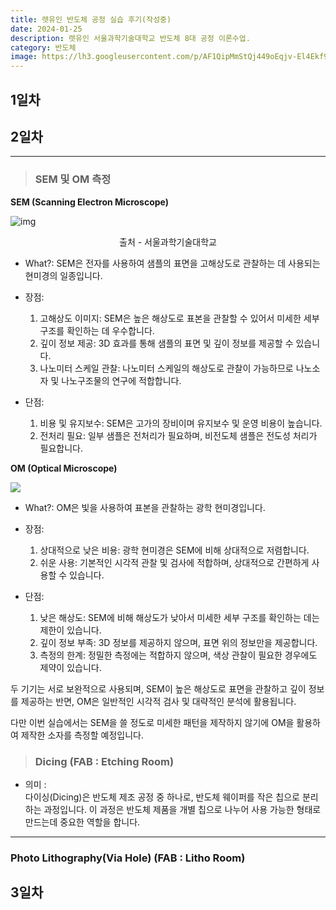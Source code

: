 ```yaml
---
title: 렛유인 반도체 공정 실습 후기(작성중)
date: 2024-01-25
description: 렛유인 서울과학기술대학교 반도체 8대 공정 이론수업.
category: 반도체
image: https://lh3.googleusercontent.com/p/AF1QipMmStQj449oEqjv-El4Ekf9RA1jTDSUcxpOqF0w=s1360-w1360-h1020
---
```


## 1일차

## 2일차

---

> ### SEM 및 OM 측정

**SEM (Scanning Electron Microscope)**

![img](http://www.seoultechlab.kr/uploads/EqImages/Carl%20Zeiss%20EVO10%20%EC%82%AC%EC%A7%84.jpg)

<p align="center">출처 - 서울과학기술대학교</p>

- What?: SEM은 전자를 사용하여 샘플의 표면을 고해상도로 관찰하는 데 사용되는 현미경의 일종입니다.

- 장점:

  1. 고해상도 이미지: SEM은 높은 해상도로 표본을 관찰할 수 있어서 미세한 세부 구조를 확인하는 데 우수합니다.
  2. 깊이 정보 제공: 3D 효과를 통해 샘플의 표면 및 깊이 정보를 제공할 수 있습니다.
  3. 나노미터 스케일 관찰: 나노미터 스케일의 해상도로 관찰이 가능하므로 나노소자 및 나노구조물의 연구에 적합합니다.

- 단점:
  1. 비용 및 유지보수: SEM은 고가의 장비이며 유지보수 및 운영 비용이 높습니다.
  2. 전처리 필요: 일부 샘플은 전처리가 필요하며, 비전도체 샘플은 전도성 처리가 필요합니다.

**OM (Optical Microscope)**

![](https://cdn.discordapp.com/attachments/995628070595743796/1200479492175569017/om.jpeg?ex=65c654a6&is=65b3dfa6&hm=2ebcb5534e487c3ab9bb1a3fe3493000d0e544441b0ba0013b4f1d19dc571142&)

- What?: OM은 빛을 사용하여 표본을 관찰하는 광학 현미경입니다.

- 장점:

  1. 상대적으로 낮은 비용: 광학 현미경은 SEM에 비해 상대적으로 저렴합니다.
  2. 쉬운 사용: 기본적인 시각적 관찰 및 검사에 적합하며, 상대적으로 간편하게 사용할 수 있습니다.

- 단점:
  1. 낮은 해상도: SEM에 비해 해상도가 낮아서 미세한 세부 구조를 확인하는 데는 제한이 있습니다.
  2. 깊이 정보 부족: 3D 정보를 제공하지 않으며, 표면 위의 정보만을 제공합니다.
  3. 측정의 한계: 정밀한 측정에는 적합하지 않으며, 색상 관찰이 필요한 경우에도 제약이 있습니다.

두 기기는 서로 보완적으로 사용되며, SEM이 높은 해상도로 표면을 관찰하고 깊이 정보를 제공하는 반면, OM은 일반적인 시각적 검사 및 대략적인 분석에 활용됩니다.

다만 이번 실습에서는 SEM을 쓸 정도로 미세한 패턴을 제작하지 않기에 OM을 활용하여 제작한 소자를 측정할 예정입니다.

> ### Dicing (FAB : Etching Room)

- 의미 :  
  다이싱(Dicing)은 반도체 제조 공정 중 하나로, 반도체 웨이퍼를 작은 칩으로 분리하는 과정입니다. 이 과정은 반도체 제품을 개별 칩으로 나누어 사용 가능한 형태로 만드는데 중요한 역할을 합니다.

---

### Photo Lithography(Via Hole) (FAB : Litho Room)

## 3일차
